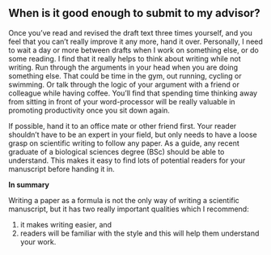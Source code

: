 ## When is it good enough to submit to my advisor? {#goodenough}

Once you've read and revised the draft text three times yourself, and you feel that you can't really improve it any more, hand it over. Personally, I need to wait a day or more between drafts when I work on something else, or do some reading. I find that it really helps to think about writing while not writing. Run through the arguments in your head when you are doing something else. That could be time in the gym, out running, cycling or swimming. Or talk through the logic of your argument with a friend or colleague while having coffee. You’ll find that spending time thinking away from sitting in front of your word-processor will be really valuable in promoting productivity once you sit down again. 

If possible, hand it to an office mate or other friend first. Your reader shouldn't have to be an expert in your field, but only needs to have a loose grasp on scientific writing to follow any paper. As a guide, any recent graduate of a biological sciences degree (BSc) should be able to understand. This makes it easy to find lots of potential readers for your manuscript before handing it in.

__In summary__

Writing a paper as a formula is not the only way of writing a scientific manuscript, but it has two really important qualities which I recommend: 

1. it makes writing easier, and 
1. readers will be familiar with the style and this will help them understand your work.
